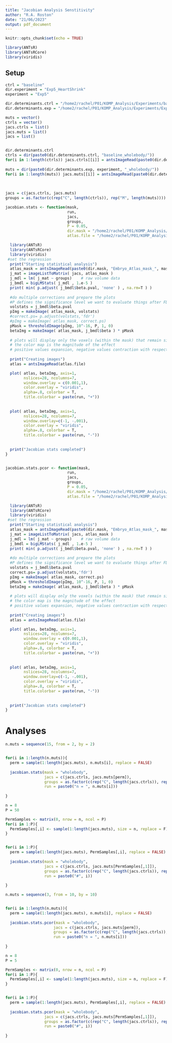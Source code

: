 ```yaml
---
title: "Jacobian Analysis Senstitivity"
author: "R.A. Roston"
date: "21/06/2023"
output: pdf_document
---
```


```r
knitr::opts_chunk$set(echo = TRUE)

library(ANTsR)
library(ANTsRCore)
library(viridis)

```

## Setup

```r

ctrl = "baseline"
dir.experiment = "Exp5_HeartShrink"
experiment = "Exp5"

dir.determinants.ctrl = "/home2/rachel/P01/KOMP_Analysis/Experiments/baselines/JacobianDeterminants/"
dir.determinants.exp = "/home2/rachel/P01/KOMP_Analysis/Experiments/Exp5_HeartShrink/JacobianDeterminants/"


```


```r

muts = vector()
ctrls = vector()
jacs.ctrls = list()
jacs.muts = list()
jacs = list()


dir.determinants.ctrl
ctrls = dir(paste0(dir.determinants.ctrl, "baseline_wholebody/"))
for(i in 1:length(ctrls)) jacs.ctrls[[i]] = antsImageRead(paste0(dir.determinants.ctrl, "baseline_wholebody/", ctrls[i]))
  
muts = dir(paste0(dir.determinants.exp, experiment, "_wholebody/"))
for(i in 1:length(muts)) jacs.muts[[i]] = antsImageRead(paste0(dir.determinants.exp, experiment, "_wholebody/", muts[i]))
    
   
    
jacs = c(jacs.ctrls, jacs.muts)
groups = as.factor(c(rep("C", length(ctrls)), rep("M", length(muts))))

```


```r

jacobian.stats <- function(mask,
                           run,
                           jacs,
                           groups,
                           P = 0.05,
                           dir.mask = "/home2/rachel/P01/KOMP_Analysis/Masks/",
                           atlas.file = "/home2/rachel/P01/KOMP_Analysis/Experiments/baselines/CT/Embryo_Atlas.nii.gz"){

  library(ANTsR)
  library(ANTsRCore)
  library(viridis)
 #set the regression
  print("Starting statistical analysis")
  atlas_mask = antsImageRead(paste0(dir.mask, "Embryo_Atlas_mask_", mask, ".nrrd"))
  j_mat = imageListToMatrix( jacs, atlas_mask )
  j_mdl = lm( j_mat ~ groups)    # raw volume data
  j_bmdl = bigLMStats( j_mdl , 1.e-5 )
  print( min( p.adjust( j_bmdl$beta.pval, 'none' ) , na.rm=T ) )
  
  #do multiple corrections and prepare the plots
  #P defines the significance level we want to evaluate things after FDR correction
  volstats = j_bmdl$beta.pval
  pImg = makeImage( atlas_mask, volstats)
  #correct.ps= p.adjust(volstats,'fdr')
  #pImg = makeImage( atlas_mask, correct.ps)
  pMask = thresholdImage(pImg, 10^-16, P, 1, 0)
  betaImg = makeImage( atlas_mask, j_bmdl$beta ) * pMask
  
  # plots will display only the voxels (within the mask) that remain significantly different after the FDR 
  # the color map is the magnitude of the effect 
  # positive values expansion, negative values contraction with respect to the atlas.
  
  print("Creating images")
  atlas = antsImageRead(atlas.file)

  plot( atlas, betaImg, axis=1, 
        nslices=28, ncolumns=7, 
        window.overlay = c(0.001,1), 
        color.overlay = "viridis",
        alpha=.8, colorbar = T,
        title.colorbar = paste(run, "+"))
  
  
  plot( atlas, betaImg, axis=1, 
        nslices=28, ncolumns=7, 
        window.overlay=c(-1, -.001), 
        color.overlay = "viridis",
        alpha=.8, colorbar = T,
        title.colorbar = paste(run, "-"))
  
  
  print("Jacobian stats completed")
}


jacobian.stats.pcor <- function(mask,
                           run,
                           jacs,
                           groups,
                           P = 0.05,
                           dir.mask = "/home2/rachel/P01/KOMP_Analysis/Masks/",
                           atlas.file = "/home2/rachel/P01/KOMP_Analysis/Experiments/baselines/CT/Embryo_Atlas.nii.gz"){

  library(ANTsR)
  library(ANTsRCore)
  library(viridis)
 #set the regression
  print("Starting statistical analysis")
  atlas_mask = antsImageRead(paste0(dir.mask, "Embryo_Atlas_mask_", mask, ".nrrd"))
  j_mat = imageListToMatrix( jacs, atlas_mask )
  j_mdl = lm( j_mat ~ groups)    # raw volume data
  j_bmdl = bigLMStats( j_mdl , 1.e-5 )
  print( min( p.adjust( j_bmdl$beta.pval, 'none' ) , na.rm=T ) )
  
  #do multiple corrections and prepare the plots
  #P defines the significance level we want to evaluate things after FDR correction
  volstats = j_bmdl$beta.pval
  correct.ps= p.adjust(volstats,'fdr')
  pImg = makeImage( atlas_mask, correct.ps)
  pMask = thresholdImage(pImg, 10^-16, P, 1, 0)
  betaImg = makeImage( atlas_mask, j_bmdl$beta ) * pMask
  
  # plots will display only the voxels (within the mask) that remain significantly different after the FDR 
  # the color map is the magnitude of the effect 
  # positive values expansion, negative values contraction with respect to the atlas.
  
  print("Creating images")
  atlas = antsImageRead(atlas.file)

  plot( atlas, betaImg, axis=1, 
        nslices=28, ncolumns=7, 
        window.overlay = c(0.001,1), 
        color.overlay = "viridis",
        alpha=.8, colorbar = T,
        title.colorbar = paste(run, "+"))
  
  
  plot( atlas, betaImg, axis=1, 
        nslices=28, ncolumns=7, 
        window.overlay=c(-1, -.001), 
        color.overlay = "viridis",
        alpha=.8, colorbar = T,
        title.colorbar = paste(run, "-"))
  
  
  print("Jacobian stats completed")
}

```


# Analyses

```r

n.muts = sequence(15, from = 2, by = 2)


for(i in 1:length(n.muts)){
  perm = sample(1:length(jacs.muts), n.muts[i], replace = FALSE)
  
  jacobian.stats(mask = "wholebody", 
                 jacs = c(jacs.ctrls, jacs.muts[perm]), 
                 groups = as.factor(c(rep("C", length(jacs.ctrls)), rep("M", length(jacs.muts[perm])))), 
                 run = paste0("n = ", n.muts[i]))
  
}


```


```r

n = 8
P = 50

PermSamples <- matrix(0, nrow = n, ncol = P)
for(i in 1:P){
  PermSamples[,i] <- sample(1:length(jacs.muts), size = n, replace = F)
}


for(i in 1:P){
  perm = sample(1:length(jacs.muts), PermSamples[,i], replace = FALSE)
  
  jacobian.stats(mask = "wholebody", 
                 jacs = c(jacs.ctrls, jacs.muts[PermSamples[,1]]), 
                 groups = as.factor(c(rep("C", length(jacs.ctrls)), rep("M", n))), 
                 run = paste0("#", i))
  
}


```


```r

n.muts = sequence(3, from = 10, by = 10)


for(i in 1:length(n.muts)){
  perm = sample(1:length(jacs.muts), n.muts[i], replace = FALSE)
  
  jacobian.stats.pcor(mask = "wholebody", 
                     jacs = c(jacs.ctrls, jacs.muts[perm]), 
                     groups = as.factor(c(rep("C", length(jacs.ctrls)), rep("M", length(jacs.muts[perm])))), 
                     run = paste0("n = ", n.muts[i]))
  
}


```



```r

n = 8
P = 5

PermSamples <- matrix(0, nrow = n, ncol = P)
for(i in 1:P){
  PermSamples[,i] <- sample(1:length(jacs.muts), size = n, replace = F)
}


for(i in 1:P){
  perm = sample(1:length(jacs.muts), PermSamples[,i], replace = FALSE)
  
  jacobian.stats.pcor(mask = "wholebody", 
                 jacs = c(jacs.ctrls, jacs.muts[PermSamples[,1]]), 
                 groups = as.factor(c(rep("C", length(jacs.ctrls)), rep("M", n))), 
                 run = paste0("#", i))
  
}


```